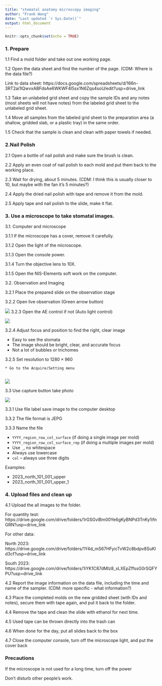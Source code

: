 ```yaml
---
title: "stomatal anatomy microscopy imaging"
author: "Frank Wang"
date: "Last updated `r Sys.Date()`"
output: html_document
---
```


```r
knitr::opts_chunk$set(echo = TRUE)
```


### 1. Prepare

1.1 Find a mold folder and take out one working page.  

1.2 Open the data sheet and find the number of the page. (CDM: Where is the data file?)

Link to data sheet: https://docs.google.com/spreadsheets/d/166n-3RT2ai1lQwvxABFdsAe6WKWF4I5sx1N6Zqs4soU/edit?usp=drive_link

<!-- #where is the datasheet for each garden? -->

1.3 Take an unlabeled grid sheet and copy the sample IDs and any notes (most sheets will not have notes) from the labeled grid sheet to the unlabeled grid sheet.

1.4 Move all samples from the labeled grid sheet to the preparation area (a shallow, gridded slab, or a plastic tray) in the same order. 

1.5 Check that the sample is clean and clean with paper towels if needed. 

### 2.Nail Polish 

2.1 Open a bottle of nail polish and make sure the brush is clean.

2.2 Apply an even coat of nail polish to each mold and put them back to the working place. 

2.3 Wait for drying, about 5 minutes. (CDM: I think this is usually closer to 10, but maybe with the fan it's 5 minutes?)

2.4 Apply the dried nail polish with tape and remove it from the mold.

2.5 Apply tape and nail polish to the slide, make it flat.


### 3. Use a microscope to take stomatal images.  

3.1. Computer and microscope 

  3.1.1 If the microscope has a cover, remove it carefully. 

  3.1.2 Open the light of the microscope.  

  3.1.3 Open the console power. 

  3.1.4 Turn the objective lens to 10X. 

  3.1.5 Open the NIS-Elements soft work on the computer.  

3.2. Observation and Imaging 

  3.2.1 Place the prepared slide on the observation stage 

  3.2.2 Open live observation (Green arrow button) 

![](images/stomatal image computer/image 1.png)
  3.2.3 Open the AE control if not (Auto light control) 

![](images/stomatal image computer/image 2.png)

  3.2.4 Adjust focus and position to find the right, clear image
      
  * Easy to see the stomata 
  * The image should be bright, clear, and accurate focus 
  * Not a lot of bubbles or trichomes 
  
  3.2.5 Set resolution to $1280 \times 960$
 	    
 	* Go to the Acquire/Setting menu
 	    
![](images/stomatal image computer/image 4.png)


3.3 Use capture button take photo

![](images/stomatal image computer/image 3.png)

 
  3.3.1 Use file label save image to the computer desktop 

  3.3.2 The file format is JEPG 

  3.3.3 Name the file

  * `YYYY_region_row_col_surface` (if doing a single image per mold)
  * `YYYY_region_row_col_surface_rep` (if doing a multiple images per mold)
  * Use `_`, no whitespace 
  * Always use lowercase 
  * `col` – always use three digits 

  Examples: 

  * 2023_north_101_001_upper 
  * 2023_north_101_001_upper_1 

### 4. Upload files and clean up  

  4.1 Upload the all images to the folder. 

  For quantity test:
https://drive.google.com/drive/folders/1rGSGvlBm00Ye6gKyBNPd3TnKy1ifnGRN?usp=drive_link
  
  For other data:

  North 2023: https://drive.google.com/drive/folders/1Y4d_mS67HFyicTvW2c8bdpv8SuKld3cf?usp=drive_link

  South 2023: https://drive.google.com/drive/folders/1iYK1C87dMIz8_xLXEpZffssG0rSQFYPU?usp=drive_link

  4.2 Report the image information on the data file, including the time and name of the sampler. (CDM: more specific - what information?)
  
  4.3 Place the completed molds on the new gridded sheet (with IDs and notes), secure them with tape again, and put it back to the folder. 

  4.4 Remove the tape and clean the slide with ethanol for next time. 

  4.5 Used tape can be thrown directly into the trash can 

  4.6 When done for the day, put all slides back to the box 

  4.7 Close the computer console, turn off the microscope light, and put the cover back 

 
### Precautions 

If the microscope is not used for a long time, turn off the power 

Don't disturb other people's work. 

 

